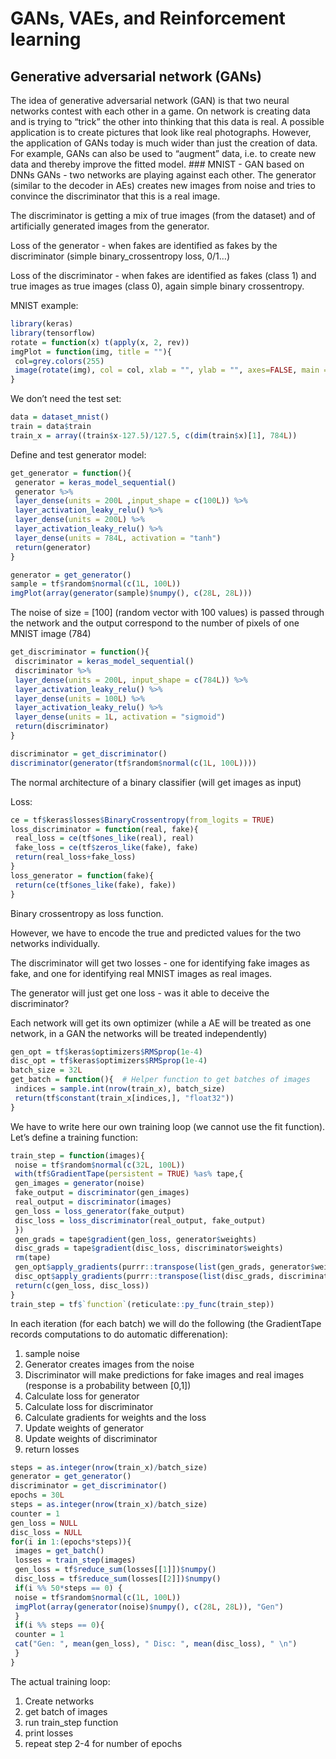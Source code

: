 # GANs, VAEs, and Reinforcement learning
## Generative adversarial network (GANs)
The idea of generative adversarial network (GAN) is that two neural networks contest with each other in a game. On network is creating data and is trying to "trick" the other into thinking that this data is real. A possible application is to create pictures that look like real photographs. However, the application of GANs today is much wider than just the creation of data. For example, GANs can also be used to "augment" data, i.e. to create new data and thereby improve the fitted model. 
### MNIST - GAN based on DNNs
GANs - two networks are playing against each other. The generator (similar to the decoder in AEs) creates new images from noise and tries to convince the discriminator that this is a real image.

The discriminator is getting a mix of true images (from the dataset) and of artificially generated images from the generator. 

Loss of the generator - when fakes are identified as fakes by the discriminator (simple binary_crossentropy loss, 0/1...)

Loss of the discriminator - when fakes are identified as fakes (class 1) and true images as true images (class 0), again simple binary crossentropy.

MNIST example:

```r
library(keras)
library(tensorflow)
rotate = function(x) t(apply(x, 2, rev))
imgPlot = function(img, title = ""){
 col=grey.colors(255)
 image(rotate(img), col = col, xlab = "", ylab = "", axes=FALSE, main = paste0("Label: ", as.character(title)))
}
```

We don't need the test set:

```r
data = dataset_mnist()
train = data$train
train_x = array((train$x-127.5)/127.5, c(dim(train$x)[1], 784L))
```

Define and test generator model:

```r
get_generator = function(){
 generator = keras_model_sequential()
 generator %>% 
 layer_dense(units = 200L ,input_shape = c(100L)) %>% 
 layer_activation_leaky_relu() %>% 
 layer_dense(units = 200L) %>% 
 layer_activation_leaky_relu() %>% 
 layer_dense(units = 784L, activation = "tanh")
 return(generator)
}
```

```r
generator = get_generator()
sample = tf$random$normal(c(1L, 100L))
imgPlot(array(generator(sample)$numpy(), c(28L, 28L)))
```

The noise of size = [100] (random vector with 100 values) is passed through the network and the output correspond to the number of pixels of one MNIST image (784)

```r
get_discriminator = function(){
 discriminator = keras_model_sequential()
 discriminator %>% 
 layer_dense(units = 200L, input_shape = c(784L)) %>% 
 layer_activation_leaky_relu() %>% 
 layer_dense(units = 100L) %>% 
 layer_activation_leaky_relu() %>% 
 layer_dense(units = 1L, activation = "sigmoid")
 return(discriminator)
}
```

```r
discriminator = get_discriminator()
discriminator(generator(tf$random$normal(c(1L, 100L))))
```

The normal architecture of a binary classifier (will get images as input)

Loss:

```r
ce = tf$keras$losses$BinaryCrossentropy(from_logits = TRUE)
loss_discriminator = function(real, fake){
 real_loss = ce(tf$ones_like(real), real)
 fake_loss = ce(tf$zeros_like(fake), fake)
 return(real_loss+fake_loss)
}
loss_generator = function(fake){
 return(ce(tf$ones_like(fake), fake))
}
```

Binary crossentropy as loss function.

However, we have to encode the true and predicted values for the two networks individually.

The discriminator will get two losses - one for identifying fake images as fake, and one for identifying real MNIST images as real images.

The generator will just get one loss - was it able to deceive the discriminator?

Each network will get its own optimizer (while a AE will be treated as one network, in a GAN the networks will be treated independently)

```r
gen_opt = tf$keras$optimizers$RMSprop(1e-4)
disc_opt = tf$keras$optimizers$RMSprop(1e-4)
batch_size = 32L
get_batch = function(){  # Helper function to get batches of images
 indices = sample.int(nrow(train_x), batch_size)
 return(tf$constant(train_x[indices,], "float32"))
}
```

We have to write here our own training loop (we cannot use the fit function). Let's define a training function:

```r
train_step = function(images){
 noise = tf$random$normal(c(32L, 100L))
 with(tf$GradientTape(persistent = TRUE) %as% tape,{
 gen_images = generator(noise)
 fake_output = discriminator(gen_images)
 real_output = discriminator(images)
 gen_loss = loss_generator(fake_output)
 disc_loss = loss_discriminator(real_output, fake_output)
 })
 gen_grads = tape$gradient(gen_loss, generator$weights)
 disc_grads = tape$gradient(disc_loss, discriminator$weights)
 rm(tape)
 gen_opt$apply_gradients(purrr::transpose(list(gen_grads, generator$weights)))
 disc_opt$apply_gradients(purrr::transpose(list(disc_grads, discriminator$weights)))
 return(c(gen_loss, disc_loss))
}
train_step = tf$`function`(reticulate::py_func(train_step))
```

In each iteration (for each batch) we will do the following (the GradientTape records computations to do automatic differenation):

1. sample noise
2. Generator creates images from the noise
3. Discriminator will make predictions for fake images and real images (response is a probability between [0,1])
4. Calculate loss for generator
5. Calculate loss for discriminator
6. Calculate gradients for weights and the loss
7. Update weights of generator
8. Update weights of discriminator
9. return losses

```r
steps = as.integer(nrow(train_x)/batch_size)
generator = get_generator()
discriminator = get_discriminator()
epochs = 30L
steps = as.integer(nrow(train_x)/batch_size)
counter = 1
gen_loss = NULL
disc_loss = NULL
for(i in 1:(epochs*steps)){
 images = get_batch()
 losses = train_step(images)
 gen_loss = tf$reduce_sum(losses[[1]])$numpy()
 disc_loss = tf$reduce_sum(losses[[2]])$numpy()
 if(i %% 50*steps == 0) {
 noise = tf$random$normal(c(1L, 100L))
 imgPlot(array(generator(noise)$numpy(), c(28L, 28L)), "Gen")
 }
 if(i %% steps == 0){
 counter = 1
 cat("Gen: ", mean(gen_loss), " Disc: ", mean(disc_loss), " \n")
 }
}
```

The actual training loop:

1. Create networks
2. get batch of images
3. run train_step function
4. print losses
5. repeat step 2-4 for number of epochs


